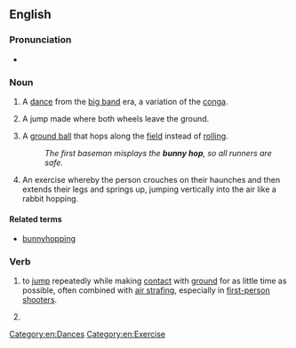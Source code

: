 {{also|bunnyhop|bunny-hop}}
==English==

===Pronunciation===
* {{audio|en|en-au-bunny hop.ogg|Audio (AU)}}

===Noun===
{{wikipedia|bunny_hop_(dance)|bunny hop}}
{{en-noun}}

# {{lb|en|chiefly|US|idiomatic}} A [[dance]] from the [[big band]] era, a variation of the [[conga]].
# {{lb|en|cycling}} A jump made where both wheels leave the ground.
# {{lb|en|baseball}} A [[ground ball]] that hops along the [[field]] instead of [[rolling]].
#: ''The first baseman misplays the '''bunny hop''', so all runners are safe.''
# An exercise whereby the person crouches on their haunches and then extends their legs and springs up, jumping vertically into the air like a rabbit hopping.

====Related terms====
* [[bunnyhopping]]

===Verb===
{{en-verb|++}}

# {{lb|en|video games}} to [[jump]] repeatedly while making [[contact]] with [[ground]] for as little time as possible, often combined with [[air strafing]], especially in [[first-person shooter]]s.
# {{lb|en|cylcing}} {{alt form|en|bunny-hop}}

[[Category:en:Dances]]
[[Category:en:Exercise]]